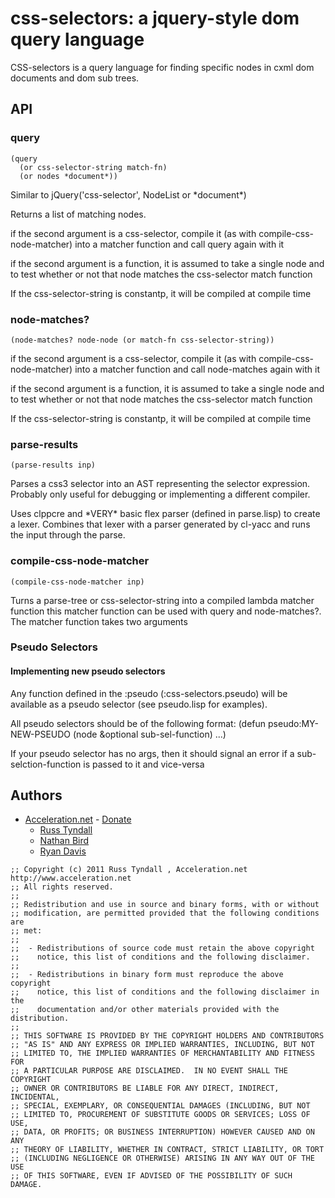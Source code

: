 = css-selectors: a jquery-style dom query language =

CSS-selectors is a query language for finding specific nodes in cxml
dom documents and dom sub trees.

== API ==

=== query ===

 (query 
   (or css-selector-string match-fn)
   (or nodes *document*))

Similar to jQuery('css-selector', NodeList or *document*)

Returns a list of matching nodes. 

if the second argument is a css-selector, compile it (as with compile-css-node-matcher)
into a matcher function and call query again with it

if the second argument is a function, it is assumed to take a single node
and to test whether or not that node matches the css-selector match function

If the css-selector-string is constantp, it will be compiled at compile time


=== node-matches? ===

 (node-matches? node-node (or match-fn css-selector-string))

if the second argument is a css-selector, compile it (as with compile-css-node-matcher)
into a matcher function and call node-matches again with it

if the second argument is a function, it is assumed to take a single node
and to test whether or not that node matches the css-selector match function

If the css-selector-string is constantp, it will be compiled at compile time

=== parse-results ===

 (parse-results inp)

Parses a css3 selector into an AST representing the selector expression.
Probably only useful for debugging or implementing a different compiler.  

Uses clppcre and *VERY* basic flex parser (defined in parse.lisp) to
create a lexer.  Combines that lexer with a parser generated by
cl-yacc and runs the input through the parse.

=== compile-css-node-matcher === 

 (compile-css-node-matcher inp)

Turns a parse-tree or css-selector-string into a compiled lambda
matcher function this matcher function can be used with query and
node-matches?.  The matcher function takes two arguments

=== Pseudo Selectors ===

==== Implementing new pseudo selectors ====

Any function defined in the :pseudo (:css-selectors.pseudo) will be
available as a pseudo selector (see pseudo.lisp for examples).

All pseudo selectors should be of the following format:
(defun pseudo:MY-NEW-PSEUDO (node &optional sub-sel-function) ...)

If your pseudo selector has no args, then it should signal an error if
a sub-selction-function is passed to it and vice-versa


== Authors ==
* [http://www.acceleration.net/ Acceleration.net] - [http://www.acceleration.net/programming/donate-to-acceleration-net/ Donate]
** [http://russ.unwashedmeme.com/blog Russ Tyndall]
** [http://the.unwashedmeme.com/blog Nathan Bird]
** [http://ryepup.unwashedmeme.com/blog Ryan Davis]

<pre>
;; Copyright (c) 2011 Russ Tyndall , Acceleration.net http://www.acceleration.net
;; All rights reserved.
;;
;; Redistribution and use in source and binary forms, with or without
;; modification, are permitted provided that the following conditions are
;; met:
;;
;;  - Redistributions of source code must retain the above copyright
;;    notice, this list of conditions and the following disclaimer.
;;
;;  - Redistributions in binary form must reproduce the above copyright
;;    notice, this list of conditions and the following disclaimer in the
;;    documentation and/or other materials provided with the distribution.
;;
;; THIS SOFTWARE IS PROVIDED BY THE COPYRIGHT HOLDERS AND CONTRIBUTORS
;; "AS IS" AND ANY EXPRESS OR IMPLIED WARRANTIES, INCLUDING, BUT NOT
;; LIMITED TO, THE IMPLIED WARRANTIES OF MERCHANTABILITY AND FITNESS FOR
;; A PARTICULAR PURPOSE ARE DISCLAIMED.  IN NO EVENT SHALL THE COPYRIGHT
;; OWNER OR CONTRIBUTORS BE LIABLE FOR ANY DIRECT, INDIRECT, INCIDENTAL,
;; SPECIAL, EXEMPLARY, OR CONSEQUENTIAL DAMAGES (INCLUDING, BUT NOT
;; LIMITED TO, PROCUREMENT OF SUBSTITUTE GOODS OR SERVICES; LOSS OF USE,
;; DATA, OR PROFITS; OR BUSINESS INTERRUPTION) HOWEVER CAUSED AND ON ANY
;; THEORY OF LIABILITY, WHETHER IN CONTRACT, STRICT LIABILITY, OR TORT
;; (INCLUDING NEGLIGENCE OR OTHERWISE) ARISING IN ANY WAY OUT OF THE USE
;; OF THIS SOFTWARE, EVEN IF ADVISED OF THE POSSIBILITY OF SUCH DAMAGE.
</pre>
